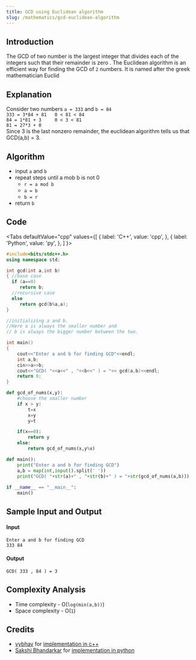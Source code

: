 ```yaml
---
title: GCD using Euclidean algorithm
slug: /mathematics/gcd-euclidean-algorithm
---
```


## Introduction

The GCD of two number is the largest integer that divides each of the integers such that their remainder is zero . The Euclidean algorithm is an efficient way for finding the GCD of `2` numbers. It is named after the greek mathematician Euclid

## Explanation

Consider two numbers `a = 333` and `b = 84` <br/>
`333 = 3*84 + 81   0 < 81 < 84`<br/>
`84 = 1*81 + 3     0 < 3 < 81`<br/>
`81 = 27*3 + 0`<br/>
Since 3 is the last nonzero remainder, the euclidean algorithm tells us that GCD(a,b) = 3.

## Algorithm

- input `a` and `b`
- repeat steps until a mob b is not 0 
    - `r = a mod b`
    - `a = b`
    - `b = r`
- return `b`

## Code


<Tabs
  defaultValue="cpp"
  values={[
    { label: 'C++', value: 'cpp', },
    { label: 'Python', value: 'py', },
  ]
}>

<TabItem value="cpp">

```cpp
#include<bits/stdc++.h>
using namespace std;

int gcd(int a,int b)
{ //base case
  if (a==0)
     return b;
  //recursive case
  else
     return gcd(b%a,a);
}

//initializing a and b.
//Here a is always the smaller number and
// b is always the bigger number between the two.

int main()
{
    cout<<"Enter a and b for finding GCD"<<endl;
    int a,b;
    cin>>a>>b;
    cout<<"GCD( "<<a<<" , "<<b<<" ) = "<< gcd(a,b)<<endl; 
    return 0;
}
```

</TabItem>
<TabItem value="py">

```python
def gcd_of_nums(x,y):
    #choose the smaller number
    if x > y:
        t=x
        x=y
        y=t

    if(x==0):
        return y
    else:
        return gcd_of_nums(x,y%x)

def main():
    print("Enter a and b for finding GCD")
    a,b = map(int,input().split(' '))
    print("GCD( "+str(a)+" , "+str(b)+" ) = "+str(gcd_of_nums(a,b)))
    
if __name__ == "__main__":
    main()    
```

</TabItem>
</Tabs>

## Sample Input and Output

#### Input

```
Enter a and b for finding GCD
333 84
```

#### Output

```
GCD( 333 , 84 ) = 3
```

## Complexity Analysis

- Time complexity - O(`log(min(a,b))`)
- Space complexity - O(`1`)


## Credits

-   [vybhav](https://github.com/vybhav72954) for [implementation in c++](https://github.com/TesseractCoding/NeoAlgo/blob/master/C-Plus-Plus/math/GCD_In_C.cpp)
-   [Sakshi Bhandarkar](https://github.com/sakshi300699) for [implementation in python](https://github.com/TesseractCoding/NeoAlgo/blob/master/Python/math/GCD_of_two_numbers.py)
